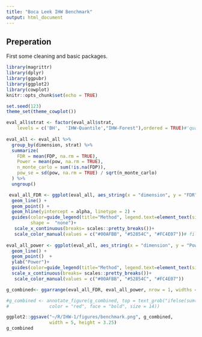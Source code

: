 ```yaml
---
title: "Boca Leek IHW Benchmark"
output: html_document
---
```


## Preperation
First some cleaning and basic packages.
```r
library(magrittr)
library(dplyr)
library(ggpubr)
library(ggplot2)
library(cowplot)
knitr::opts_chunk$set(echo = TRUE)

set.seed(123)
theme_set(theme_cowplot())
```


```r


eval_all$strat <- factor(eval_all$strat,
    levels = c('BH',  'IHW-Quantile',"IHW-Forest"),ordered = TRUE)#'quantile', "BocaLeek more Noise" 'AdaPT',
    
eval_all <- eval_all %>%
  group_by(dimension, strat) %>%
  summarize(
    FDR = mean(FDP, na.rm = TRUE),
    Power = mean(pow, na.rm = TRUE),
    n_monte_carlo = sum(!is.na(FDP)),
    pow_se = sd(pow, na.rm = TRUE) / sqrt(n_monte_carlo)
  ) %>%
  ungroup()

 eval_all_FDR <- ggplot(eval_all, aes_string(x = "dimension", y = "FDR", shape = "strat", col = "strat")) +
  geom_line() +
  geom_point() +
  geom_hline(yintercept = alpha, linetype = 2) +
  guides(color=guide_legend(title="Method", legend.text=element_text(size=4)),
         shape =  "none")+
   scale_x_continuous(breaks= scales::pretty_breaks())+
   scale_color_manual(values = c("#00AFBB", "#52854C", "#FC4E07"))# fill=guide_legend(nrow=2,byrow=TRUE)
 
eval_all_power <- ggplot(eval_all, aes_string(x = "dimension", y = "Power", shape = "strat", col = "strat")) +
  geom_line() +
  geom_point()  +
  ylab("Power")+
  guides(color=guide_legend(title="Method", legend.text=element_text(size=4)))+
  scale_x_continuous(breaks= scales::pretty_breaks())+
   scale_color_manual(values = c("#00AFBB", "#52854C", "#FC4E07"))

g_combined<- ggarrange(eval_all_FDR, eval_all_power, nrow = 1, widths = c(1, 1), common.legend = TRUE, legend = "bottom") 

#g_combined <- annotate_figure(g_combined, top = text_grob("ifelse(sum(cov_row[1]^2) <= 1, 0.9, 0)", 
#               color = "red", face = "bold", size = 14))
```

```r
ggplot2::ggsave("~/R/IHW-1/figures/benchmark.png", g_combined,
                width = 5, height = 3.25)
g_combined
```

